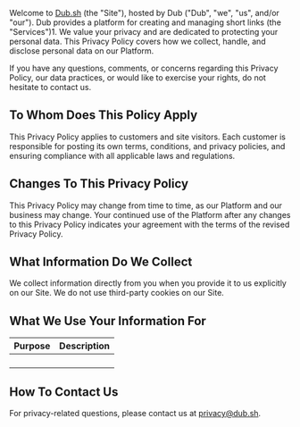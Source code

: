Welcome to [Dub.sh](/) (the "Site"), hosted by Dub ("Dub", "we", "us", and/or "our"). Dub provides a platform for creating and managing short links (the "Services")​1​. We value your privacy and are dedicated to protecting your personal data. This Privacy Policy covers how we collect, handle, and disclose personal data on our Platform.

If you have any questions, comments, or concerns regarding this Privacy Policy, our data practices, or would like to exercise your rights, do not hesitate to contact us.

## To Whom Does This Policy Apply

This Privacy Policy applies to customers and site visitors. Each customer is responsible for posting its own terms, conditions, and privacy policies, and ensuring compliance with all applicable laws and regulations.

## Changes To This Privacy Policy

This Privacy Policy may change from time to time, as our Platform and our business may change. Your continued use of the Platform after any changes to this Privacy Policy indicates your agreement with the terms of the revised Privacy Policy.

## What Information Do We Collect

We collect information directly from you when you provide it to us explicitly on our Site. We do not use third-party cookies on our Site.

## What We Use Your Information For

| Purpose | Description |
| ------- | ----------- |
|         |             |
|         |             |
|         |             |
|         |             |

## How To Contact Us

For privacy-related questions, please contact us at [privacy@dub.sh](mailto:privacy@dub.sh).